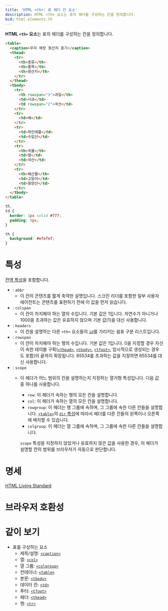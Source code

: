 ```yaml
---
title: 'HTML <th>: 표 헤더 칸 요소'
description: HTML <th> 요소는 표의 헤더를 구성하는 칸을 정의합니다.
bcd: html.elements.th
---
```


**HTML `<th>` 요소**는 표의 헤더를 구성하는 칸을 정의합니다.

<HTMLDemo height={180}>

```html
<table>
  <caption>우리 매장 원산지 표기</caption>
  <thead>
    <tr>
      <th>종류</th>
      <th>품목</th>
      <th>원산지</th>
    </tr>
  </thead>
  <tbody>
    <tr>
      <th rowspan="3">과일</th>
      <td>사과</td>
      <td rowspan="2">국산</td>
    </tr>
    <tr>
      <td>배</td>
    </tr>
    <tr>
      <td>파인애플</td>
      <td>수입산</td>
    </tr>
    <tr>
      <th>곡물</th>
      <td>쌀</td>
      <td>국산</td>
    </tr>
    <tr>
      <th>해산물</th>
      <td>고등어</td>
      <td>원양산</td>
    </tr>
  </tbody>
</table>
```

```css
th,
td {
  border: 1px solid #777;
  padding: 8px;
}

th {
  background: #efefef;
}
```

</HTMLDemo>

# 특성

[전역 특성](/docs/Web/HTML/Global_attributes)을 포함합니다.

- : `abbr`
  - 이 칸의 콘텐츠를 짧게 축약한 설명입니다. 스크린 리더를 포함한 일부 사용자 에이전트는 콘텐츠를 표현하기 전에 이 값을 먼저 읽습니다.
- : `colspan`
  - 이 칸이 차지해야 하는 열의 수입니다. 기본 값은 1입니다. 자연수가 아니거나 1000을 초과하는 값은 유효하지 않으며 기본 값(1)을 대신 사용합니다.
- : `headers`
  - 이 칸을 설명하는 다른 `<th>` 요소들의 [`id`](../Global_attributes#term-id)를 가리키는 쉼표 구분 리스트입니다.
- : `rowspan`
  - 이 칸이 차지해야 하는 행의 수입니다. 기본 값은 1입니다. 0을 지정할 경우 자신이 속한 테이블 구획([`<thead>`](./thead), [`<tbody>`](./tbody), [`<tfoot>`](./tfoot), 암시적으로 생성되는 경우도 포함)의 끝까지 확장됩니다. 65534를 초과하는 값을 지정하면 65534를 대신 사용합니다.
- : `scope`
  - 이 헤더가 어느 범위의 칸을 설명하는지 지정하는 열거형 특성입니다. 다음 값 중 하나를 사용합니다.
    - `row`: 이 헤더가 속하는 행의 모든 칸을 설명합니다.
    - `col`: 이 헤더가 속하는 열의 모든 칸을 설명합니다.
    - `rowgroup`: 이 헤더는 행 그룹에 속하며, 그 그룹에 속한 다른 칸들을 설명합니다. [`<table>`](./table)의 [`dir` 특성](../Global_attributes#term-dir)에 따라서 헤더를 다른 칸들의 왼쪽이나 오른쪽에 배치할 수 있습니다.
    - `colgroup`: 이 헤더는 열 그룹에 속하며, 그 그룹에 속한 다른 칸들을 설명합니다.
    
    `scope` 특성을 지정하지 않았거나 유효하지 않은 값을 사용한 경우, 이 헤더가 설명할 칸의 범위를 브라우저가 자동으로 판단합니다.

# 명세

[HTML Living Standard](https://html.spec.whatwg.org/multipage/tables.html#the-th-element)

# 브라우저 호환성

<BrowserCompat data={props.bcd} />

# 같이 보기

- 표를 구성하는 요소
  - 제목/설명: [`<caption>`](./caption)
  - 열: [`<col>`](./col)
  - 열 그룹: [`<colgroup>`](./colgroup)
  - 컨테이너: [`<table>`](./table)
  - 본문: [`<tbody>`](./tbody)
  - 데이터 칸: [`<td>`](./td)
  - 푸터: [`<tfoot>`](./tfoot)
  - 헤더: [`<thead>`](./thead)
  - 행: [`<tr>`](./tr)

